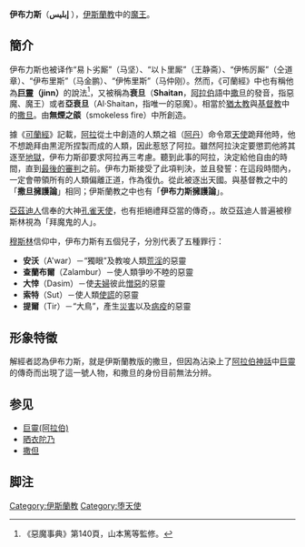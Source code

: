 '''伊布力斯'''（'''إبليس''' ''{{unicode|Iblīs}}''），[[伊斯蘭教|伊斯蘭教]]中的[[魔王|魔王]]。

==簡介==
伊布力斯也被译作“易卜劣厮”（马坚）、“以卜里厮”（王静斋）、“伊怖厉厮”（仝道章）、“伊布里斯”（马金鹏）、“伊怖里斯”（马仲刚）。然而，《可蘭經》中也有稱他為'''[[镇尼|巨靈]]（jinn）'''的說法<ref>《惡魔事典》第140頁，山本篤等監修。</ref>，又被稱為'''衰旦'''（'''Shaitan'''，[[阿拉伯|阿拉伯]]語中[[撒旦|撒旦]]的發音，指惡魔、魔王）或者'''亞衰旦'''（Al·Shaitan，指唯一的惡魔）。相當於[[猶太教|猶太教]]與[[基督教|基督教]]中的[[撒旦|撒旦]]。由'''無煙之燄'''（smokeless fire）中所創造。

據《[[可蘭經|可蘭經]]》記載，[[阿拉|阿拉]]從土中創造的人類之祖（[[阿丹|阿丹]]）命令眾[[天使|天使]]跪拜他時，他不想跪拜由黒泥所捏製而成的人類，因此惹怒了阿拉。雖然阿拉決定要懲罰他將其逐至[[地狱_(伊斯兰教)|地獄]]，伊布力斯卻要求阿拉再三考慮。聽到此事的阿拉，決定給他自由的時間，直到[[最後的審判|最後的審判]]之前。伊布力斯接受了此項判決，並且發誓：在這段時間內，一定會帶領所有的人類偏離正道，作為復仇。從此被逐出天國。與基督教之中的「'''撒旦擁護論'''」相同；伊斯蘭教之中也有「'''伊布力斯擁護論'''」。

[[亞茲迪人|亞茲迪人]]信奉的大神[[孔雀天使|孔雀天使]]，也有拒絕禮拜亞當的傳奇，{{cn|time=2019-12-17|所以在[[穆斯林|穆斯林]]眼中，孔雀天使就成為了伊布力斯}}。故亞茲迪人普遍被穆斯林視為「拜魔鬼的人」。

[[穆斯林|穆斯林]]信仰中，伊布力斯有五個兒子，分別代表了五種罪行：

* '''安沃'''（A'war）－“獨眼”及教唆人類[[荒淫|荒淫]]的惡靈
* '''查蘭布爾'''（Zalambur）－使人類爭吵不睦的惡靈
* '''大悻'''（Dasim）－使[[夫婦|夫婦]]彼此[[憎惡|憎惡]]的惡靈
* '''索特'''（Sut）－使人類[[使謊|使謊]]的惡靈
* '''提爾'''（Tir）－“大鳥”，產生[[災害|災害]]以及[[病疫|病疫]]的惡靈

==形象特徵==
解經者認為伊布力斯，就是伊斯蘭教版的撒旦，但因為沾染上了[[阿拉伯神話|阿拉伯神話]]中[[镇尼|巨靈]]的傳奇而出現了這一號人物，和撒旦的身份目前無法分辨。

==参见==
*[[镇尼|巨靈(阿拉伯)]]
*[[晒衣陀乃|晒衣陀乃]]
*[[撒但|撒但]]

== 脚注 ==

<references/>

[[Category:伊斯蘭教|Category:伊斯蘭教]]
[[Category:堕天使|Category:堕天使]]
